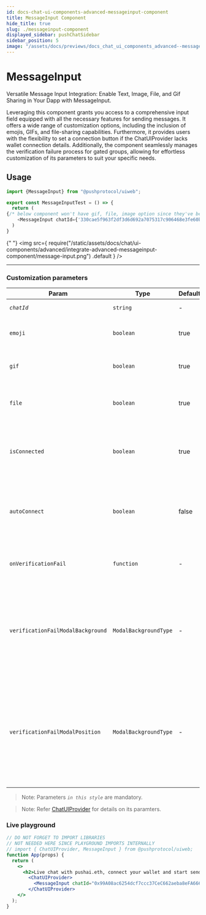 ```yaml
---
id: docs-chat-ui-components-advanced-messageinput-component
title: MessageInput Component
hide_title: true
slug: ./messageinput-component
displayed_sidebar: pushChatSidebar
sidebar_position: 5
image: "/assets/docs/previews/docs_chat_ui_components_advanced--messageinput_component.png"
---
```


# MessageInput

Versatile Message Input Integration: Enable Text, Image, File, and Gif Sharing in Your Dapp with MessageInput.

Leveraging this component grants you access to a comprehensive input field equipped with all the necessary features for sending messages. It offers a wide range of customization options, including the inclusion of emojis, GIFs, and file-sharing capabilities. Furthermore, it provides users with the flexibility to set a connection button if the ChatUIProvider lacks wallet connection details. Additionally, the component seamlessly manages the verification failure process for gated groups, allowing for effortless customization of its parameters to suit your specific needs.

<head>
  <title>
    MessageInput | UI Components (@pushprotocol/uiweb) | Push Chat | Push
    Documentation
  </title>
</head>


## Usage

<Tabs className="codetabs" groupId="code-examples">
  <TabItem value="react" attributes={{className: "codetab react"}} default>

```typescript
import {MessageInput} from "@pushprotocol/uiweb";

export const MessageInputTest = () => {
  return (
{/* below component won't have gif, file, image option since they've been passed as false */}
    <MessageInput chatId={'330cae5f963f2df3d6d692a7075317c906468e3fe60bfb8280a7e125208939e1'} emoji={false} gif={false} file={false} />
  )
}
```

{" "}
<ModalContainer>
  <img
    src={
      require("/static/assets/docs/chat/ui-components/advanced/integrate-advanced-messageinput-component/message-input.png")
        .default
    }
  />
</ModalContainer>

  </TabItem>
</Tabs>

---

### Customization parameters

| Param                | Type       | Default | Remarks                                                                                                                 |
| -------------------- | ---------- | ------- | ----------------------------------------------------------------------------------------------------------------------- |
| _`chatId`_           | `string`   | -       | Chat id for a particular chat                                                                                           |
| `emoji`              | `boolean`  | true    | Default value is true, decides if the input field will have emoji option                                                |
| `gif`                | `boolean`  | true    | Default value is true,decides if the input field will have gif option                                                   |
| `file`               | `boolean`  | true    | Default value is true,decides if the input field will have file upload option                                           |
| `isConnected`        | `boolean`  | true    | Default value is true,shows the connect button if signer, account and pgpPrivateKey is not passed                       |
| `autoConnect`        | `boolean`  | false   | Default value is false, decrypts pgpPrivateKey after reload if true, or else disconnects the existing wallet connection |
| `onVerificationFail` | `function` | -       | Function to perfom any task on gating access verification fail modal                                                    |
| `verificationFailModalBackground`       | `ModalBackgroundType`         | -       | Default value is `"OVERLAY"`, decides the access gating verification fail modal background, possible values are `"OVERLAY"` &#124 `"BLUR"` &#124 `"TRANSPARENT"`|
| `verificationFailModalPosition`       | `ModalBackgroundType`         | -       | Default value is `"GLOBAL"`, decides the access gating verification fail modal position, it can be either relative to immediate parent(RELATIVE) or the entire screen(GLOBAL), possible values are `"RELATIVE"` &#124 `"GLOBAL"`|

> Note: Parameters _`in this style`_ are mandatory.

> Note: Refer [ChatUIProvider](/docs/chat/ui-components/Advanced/ChatUIProvider/) for details on its paramters.


### Live playground
```jsx live 
// DO NOT FORGET TO IMPORT LIBRARIES
// NOT NEEDED HERE SINCE PLAYGROUND IMPORTS INTERNALLY
// import { ChatUIProvider, MessageInput } from @pushprotocol/uiweb;
function App(props) {
  return (
    <>
      <h2>Live chat with pushai.eth, connect your wallet and start sending messages. You can customise the input field by changing the paramters</h2>
        <ChatUIProvider>
          <MessageInput chatId="0x99A08ac6254dcf7ccc37CeC662aeba8eFA666666" emoji={true} gif={true} file={true} />
        </ChatUIProvider>
    </>
  );
}
```
